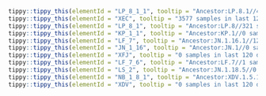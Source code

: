 



```r
tippy::tippy_this(elementId = "LP_8_1_1", tooltip = "Ancestor:LP.8.1//498 samples in last 120 days.//Alias of B.1.1.529.2.86.1.1.11.1.1.1.3.8.1.1, S:K679R, from sars-cov-2-variants/lineage-proposals#2199")
tippy::tippy_this(elementId = "XEC", tooltip = "3577 samples in last 120 days.//Recombinant lineage of KS.1.1 (JN.1.13.1.1.1) and KP.3.3 (breakpoint 21738-22599), most with ORF1a:A599T, Europe (Germany), from #2717")
tippy::tippy_this(elementId = "LP_8_1", tooltip = "Ancestor:LP.8//321 samples in last 120 days.//Alias of B.1.1.529.2.86.1.1.11.1.1.1.3.8.1, S:R190S, from sars-cov-2-variants/lineage-proposals#2199")
tippy::tippy_this(elementId = "KP_1_1", tooltip = "Ancestor:KP.1//0 samples in last 120 days.//Alias of B.1.1.529.2.86.1.1.11.1.1.1, S:R346T, from sars-cov-2-variants/lineage-proposals#1089")
tippy::tippy_this(elementId = "LF_7", tooltip = "Ancestor:JN.1.16.1//12 samples in last 120 days.//Alias of B.1.1.529.2.86.1.1.16.1.7, S:T22N, S:S31P, S:K182R, S:R190S, S:K444R, ORF9b:I5T, Senegal, from #2733")
tippy::tippy_this(elementId = "JN_1_16", tooltip = "Ancestor:JN.1//0 samples in last 120 days.//Alias of B.1.1.529.2.86.1.1.16, S:F456L (T22928C), from sars-cov-2-variants/lineage-proposals#1253")
tippy::tippy_this(elementId = "XFJ", tooltip = "0 samples in last 120 days.//Recombinant lineage of LF.7, LS.2 (breakpoints: 22600-22892), from #2928")
tippy::tippy_this(elementId = "LF_7_6", tooltip = "Ancestor:LF.7//1 samples in last 120 days.//Alias of B.1.1.529.2.86.1.1.16.1.7.6, C29119T")
tippy::tippy_this(elementId = "LS_2", tooltip = "Ancestor:JN.1.18.5//0 samples in last 120 days.//Alias of B.1.1.529.2.86.1.1.18.5.2, T4369C, C20178T, Senegal, from sars-cov-2-variants/lineage-proposals#2346")
tippy::tippy_this(elementId = "NB_1_8_1", tooltip = "Ancestor:XDV.1.5.1.1.8//0 samples in last 120 days.//Alias of XDV.1.5.1.1.8.1, S:A435S, from sars-cov-2-variants/lineage-proposals#2431")
tippy::tippy_this(elementId = "XDV", tooltip = "0 samples in last 120 days.//Recombinant lineage of XDE, JN.1, XDE, JN.1 (breakpoints between 19327-21608, 27916-28296, 28959-29534), USA/China, from #2402")
```
